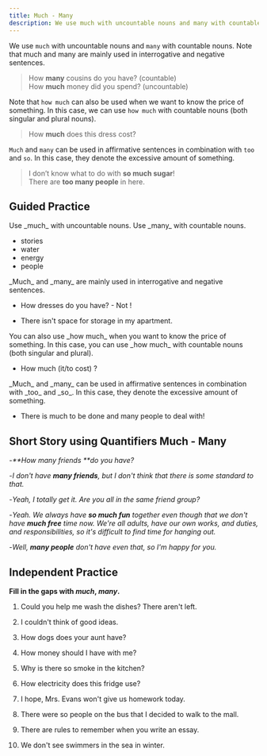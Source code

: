 ```yaml
---
title: Much - Many
description: We use much with uncountable nouns and many with countable nouns. Note that much and many are mainly used in interrogative and negative sentences.
---
```


We use `much` with uncountable nouns and `many` with countable nouns. Note that much and many are mainly used in interrogative and negative sentences.

> How **many** cousins do you have? (countable)  
> How **much** money did you spend? (uncountable)

Note that `how much` can also be used when we want to know the price of something. In this case, we can use `how much` with countable nouns (both singular and plural nouns).

> How **much** does this dress cost?

`Much` and `many` can be used in affirmative sentences in combination with `too` and `so`. In this case, they denote the excessive amount of something.

> I don’t know what to do with **so much sugar**!  
> There are **too many people** in here.

## Guided Practice

<Callout mt={8}>
  Use _much_ with uncountable nouns. Use _many_ with countable nouns.
</Callout>

- <Blank /> stories <Tooltip content="many" />
- <Blank /> water <Tooltip content="much" />
- <Blank /> energy <Tooltip content="much" />
- <Blank /> people <Tooltip content="many" />

<Callout>
  _Much_ and _many_ are mainly used in interrogative and negative sentences.
</Callout>

- How <Blank /> dresses do you have? - Not <Blank />! <Tooltip content="many, many"/>

- There isn't <Blank /> space for storage in my apartment. <Tooltip content="much"/>

<Callout>
  You can also use _how much_ when you want to know the price of something. In this case,
  you can use _how much_ with countable nouns (both singular and plural).
</Callout>

- How much (it/to cost) <Blank /> ? <Tooltip content="How much does it cost?"/>

<Callout>
  _Much_ and _many_ can be used in affirmative sentences in combination with _too_ and
  _so_. In this case, they denote the excessive amount of something.
</Callout>

- There is <Blank /> much to be done and <Blank /> many people to deal with! <Tooltip content="so, too"/>

## Short Story using Quantifiers Much - Many

-_**How many friends **do you have?_

-_I don't have **many friends**, but I don't think that there is some standard to that._

-_Yeah, I totally get it. Are you all in the same friend group?_

-_Yeah. We always have **so much fun** together even though that we don't have **much free** time now. We're all adults, have our own works, and duties, and responsibilities, so it's difficult to find time for hanging out._

-_Well, **many people** don't have even that, so I'm happy for you._

## Independent Practice

**Fill in the gaps with _much_, _many_.**

1. Could you help me wash the dishes? There aren't <Blank /> left. <Tooltip content="many" />

2. I couldn't think of <Blank /> good ideas. <Tooltip content="many" />

3. How <Blank /> dogs does your aunt have? <Tooltip content="many" />

4. How <Blank /> money should I have with me? <Tooltip content="much" />

5. Why is there so <Blank /> smoke in the kitchen? <Tooltip content="much" />

6. How <Blank /> electricity does this fridge use? <Tooltip content="much" />

7. I hope, Mrs. Evans won't give us <Blank /> homework today. <Tooltip content="much" />

8. There were so <Blank /> people on the bus that I decided to walk to the mall. <Tooltip content="many" />

9. There are <Blank /> rules to remember when you write an essay. <Tooltip content="many" />

10. We don't see <Blank /> swimmers in the sea in winter. <Tooltip content="many" />
